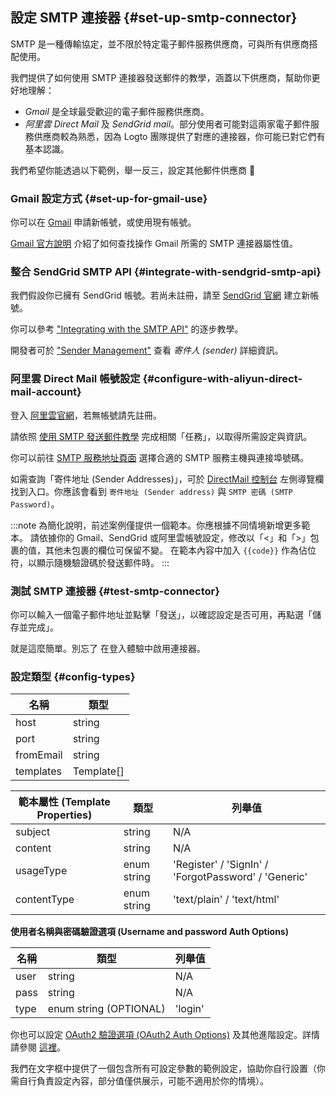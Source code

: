 ## 設定 SMTP 連接器 \{#set-up-smtp-connector}

SMTP 是一種傳輸協定，並不限於特定電子郵件服務供應商，可與所有供應商搭配使用。

我們提供了如何使用 SMTP 連接器發送郵件的教學，涵蓋以下供應商，幫助你更好地理解：

- _Gmail_ 是全球最受歡迎的電子郵件服務供應商。
- _阿里雲 Direct Mail_ 及 _SendGrid mail_。部分使用者可能對這兩家電子郵件服務供應商較為熟悉，因為 Logto 團隊提供了對應的連接器，你可能已對它們有基本認識。

我們希望你能透過以下範例，舉一反三，設定其他郵件供應商 :rocket:

### Gmail 設定方式 \{#set-up-for-gmail-use}

你可以在 [Gmail](https://mail.google.com/) 申請新帳號，或使用現有帳號。

[Gmail 官方說明](https://support.google.com/a/answer/176600) 介紹了如何查找操作 Gmail 所需的 SMTP 連接器屬性值。

### 整合 SendGrid SMTP API \{#integrate-with-sendgrid-smtp-api}

我們假設你已擁有 SendGrid 帳號。若尚未註冊，請至 [SendGrid 官網](https://app.sendgrid.com/) 建立新帳號。

你可以參考 ["Integrating with the SMTP API"](https://docs.sendgrid.com/for-developers/sending-email/integrating-with-the-smtp-api) 的逐步教學。

開發者可於 ["Sender Management"](https://mc.sendgrid.com/senders) 查看 _寄件人 (sender)_ 詳細資訊。

### 阿里雲 Direct Mail 帳號設定 \{#configure-with-aliyun-direct-mail-account}

登入 [阿里雲官網](https://cn.aliyun.com/)，若無帳號請先註冊。

請依照 [使用 SMTP 發送郵件教學](https://www.alibabacloud.com/help/en/directmail/latest/send-emails-using-smtp) 完成相關「任務」，以取得所需設定與資訊。

你可以前往 [SMTP 服務地址頁面](https://www.alibabacloud.com/help/en/directmail/latest/smtp-service-address) 選擇合適的 SMTP 服務主機與連接埠號碼。

如需查詢「寄件地址 (Sender Addresses)」，可於 [DirectMail 控制台](https://dm.console.aliyun.com/) 左側導覽欄找到入口。你應該會看到 `寄件地址 (Sender address)` 與 `SMTP 密碼 (SMTP Password)`。

:::note
為簡化說明，前述案例僅提供一個範本。你應根據不同情境新增更多範本。
請依據你的 Gmail、SendGrid 或阿里雲帳號設定，修改以「\<」和「>」包裹的值，其他未包裹的欄位可保留不變。
在範本內容中加入 `{{code}}` 作為佔位符，以顯示隨機驗證碼於發送郵件時。
:::

### 測試 SMTP 連接器 \{#test-smtp-connector}

你可以輸入一個電子郵件地址並點擊「發送」，以確認設定是否可用，再點選「儲存並完成」。

就是這麼簡單。別忘了 <MainSiteUrl href="/connectors/email-connectors/#enable-email-sign-up-or-sign-in">在登入體驗中啟用連接器</MainSiteUrl>。

### 設定類型 \{#config-types}

| 名稱      | 類型       |
| --------- | ---------- |
| host      | string     |
| port      | string     |
| fromEmail | string     |
| templates | Template[] |

| 範本屬性 (Template Properties) | 類型        | 列舉值                                               |
| ------------------------------ | ----------- | ---------------------------------------------------- |
| subject                        | string      | N/A                                                  |
| content                        | string      | N/A                                                  |
| usageType                      | enum string | 'Register' / 'SignIn' / 'ForgotPassword' / 'Generic' |
| contentType                    | enum string | 'text/plain' / 'text/html'                           |

**使用者名稱與密碼驗證選項 (Username and password Auth Options)**

| 名稱 | 類型                   | 列舉值  |
| ---- | ---------------------- | ------- |
| user | string                 | N/A     |
| pass | string                 | N/A     |
| type | enum string (OPTIONAL) | 'login' |

你也可以設定 [OAuth2 驗證選項 (OAuth2 Auth Options)](https://nodemailer.com/smtp/oauth2/) 及其他進階設定。詳情請參閱 [這裡](https://nodemailer.com/smtp/)。

我們在文字框中提供了一個包含所有可設定參數的範例設定，協助你自行設置（你需自行負責設定內容，部分值僅供展示，可能不適用於你的情境）。
